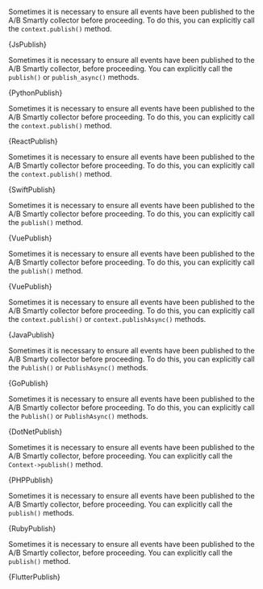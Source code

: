 











<Tabs groupId="language">

<TabItem value="js" label="Javascript">

Sometimes it is necessary to ensure all events have been published to the A/B
Smartly collector before proceeding. To do this, you can explicitly call the `context.publish()` method.

<CodeBlock language="js">{JsPublish}</CodeBlock>

</TabItem>

<TabItem value="python" label="Python3">

Sometimes it is necessary to ensure all events have been published to the A/B Smartly collector, before proceeding.
You can explicitly call the `publish()` or `publish_async()` methods.

<CodeBlock language="py">{PythonPublish}</CodeBlock>

</TabItem>

<TabItem value="react" label="React">

Sometimes it is necessary to ensure all events have been published to the A/B
Smartly collector before proceeding. To do this, you can explicitly call the `context.publish()` method.

<CodeBlock language="jsx">{ReactPublish}</CodeBlock>

</TabItem>

<TabItem value="swift" label="Swift">

Sometimes it is necessary to ensure all events have been published to the A/B
Smartly collector before proceeding. To do this, you can explicitly call the `context.publish()` method.

<CodeBlock language="swift">{SwiftPublish}</CodeBlock>

</TabItem>

<TabItem value="vue" label="Vue2">

Sometimes it is necessary to ensure all events have been published to the A/B
Smartly collector before proceeding. To do this, you can explicitly call the `publish()` method.

<CodeBlock language="js">{VuePublish}</CodeBlock>

</TabItem>

<TabItem value="vue3" label="Vue3">

Sometimes it is necessary to ensure all events have been published to the A/B
Smartly collector before proceeding. To do this, you can explicitly call the `publish()` method.

<CodeBlock language="js">{VuePublish}</CodeBlock>

</TabItem>

<TabItem value="java" label="Java">

Sometimes it is necessary to ensure all events have been published to the A/B
Smartly collector before proceeding. To do this, you can explicitly call the `context.publish()` or
`context.publishAsync()` methods.

<CodeBlock language="java">{JavaPublish}</CodeBlock>

</TabItem>

<TabItem value="go" label="Go">

Sometimes it is necessary to ensure all events have been published to the A/B
Smartly collector before proceeding. To do this, you can explicitly call the `Publish()` or
`PublishAsync()` methods.

<CodeBlock language="go">{GoPublish}</CodeBlock>

</TabItem>

<TabItem value="dotnet" label=".NET">

Sometimes it is necessary to ensure all events have been published to the
A/B Smartly collector before proceeding. To do this, you can explicitly call the
`Publish()` or `PublishAsync()` methods.

<CodeBlock language="csharp">{DotNetPublish}</CodeBlock>

</TabItem>

<TabItem value="php" label="PHP">

Sometimes it is necessary to ensure all events have been published to the A/B Smartly collector, before proceeding. You can explicitly call the `Context->publish()` method.

<CodeBlock language="php">{PHPPublish}</CodeBlock>

</TabItem>

<TabItem value="ruby" label="Ruby">

Sometimes it is necessary to ensure all events have been published to the A/B
Smartly collector, before proceeding. You can explicitly call the `publish()`
methods.

<CodeBlock language="ruby">{RubyPublish}</CodeBlock>

</TabItem>

<TabItem value="flutter" label="Flutter/Dart">

Sometimes it is necessary to ensure all events have been published to the A/B
Smartly collector, before proceeding. You can explicitly call the `publish()`
method.

<CodeBlock language="dart">{FlutterPublish}</CodeBlock>

</TabItem>

</Tabs>
